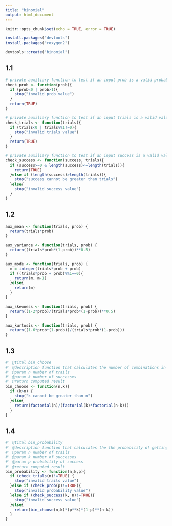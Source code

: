 ```yaml
---
title: "binomial"
output: html_document
---
```


```r
knitr::opts_chunk$set(echo = TRUE, error = TRUE)
```

```r
install.packages("devtools")
install.packages("roxygen2")

devtools::create("binomial")
```

## 1.1
```r
# private auxiliary function to test if an input prob is a valid probability value.
check_prob <- function(prob){
  if (prob<0 | prob>1){
    stop("invalid prob value")
  }
  return(TRUE)
}
```

```r
# private auxiliary function to test if an input trials is a valid value for number of trials.
check_trials <- function(trials){
  if (trials<0 | trials%%1!=0){
    stop("invalid trials value")
  }
  return(TRUE)
}
```

```r
# private auxiliary function to test if an input success is a valid value for number of successes.
check_success <- function(success, trials){
  if (success>=0 & length(success)<=length(trials)){
    return(TRUE)
  }else if (length(success)>length(trials)){
    stop("success cannot be greater than trials")
  }else{
    stop("invalid success value")
  }
}


```
## 1.2
```r
aux_mean <- function(trials, prob) {
  return(trials*prob)
}

aux_variance <- function(trials, prob) {
  return((trials*prob*(1-prob))**0.5)
}

aux_mode <- function(trials, prob) {
  m = integer(trials*prob + prob)
  if ((trials*prob + prob)%%1==0){
    return(m, m-1)
  }else{
    return(m)
  }
}

aux_skewness <- function(trials, prob) {
  return((1-2*prob)/(trials*prob*(1-prob))**0.5)
}

aux_kurtosis <- function(trials, prob) {
  return((1-6*prob*(1-prob))/(trials*prob*(1-prob)))
}
```
## 1.3
```r
#' @tital bin_choose
#' @description function that calculates the number of combinations in which k successes can occur in n trials 
#' @param n number of trails
#' @param k number of successes
#' @return computed result
bin_choose <- function(n,k){
  if (k>n) {
    stop("k cannot be greater than n")
  }else{
    return(factorial(n)/(factorial(k)*factorial(n-k)))
  }
}
```
## 1.4
```r
#' @tital bin_probability
#' @description function that calculates the the probability of getting the exact number of success in a number of trails. 
#' @param n number of trails
#' @param k number of successes
#' @param p probability of success
#' @return computed result
bin_probability <- function(n,k,p){
  if (check_trials(n)!=TRUE) {
    stop("invalid trails value")
  }else if (check_prob(p)!=TRUE){
    stop("invalid probability value")
  }else if (check_success(k, n)!=TRUE){
    stop("invalid success value")
  }else{
    return(bin_choose(n,k)*(p**k)*(1-p)**(n-k))
  }
}

```

